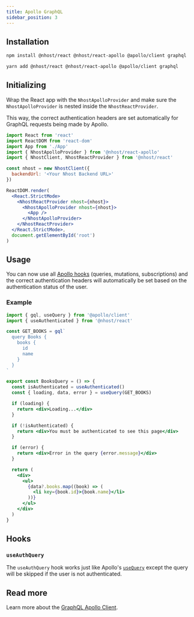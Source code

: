```yaml
---
title: Apollo GraphQL
sidebar_position: 3
---
```



## Installation

<Tabs groupId="package-manager">
  <TabItem value="npm" label="npm" default>

```bash
npm install @nhost/react @nhost/react-apollo @apollo/client graphql
```

  </TabItem>
  <TabItem value="yarn" label="Yarn">

```bash
yarn add @nhost/react @nhost/react-apollo @apollo/client graphql
```

  </TabItem>
</Tabs>

## Initializing

Wrap the React app with the `NhostApolloProvider` and make sure the `NhostApolloProvider` is nested inside the `NhostReactProvider`.

This way, the correct authentication headers are set automatically for GraphQL requests being made by Apollo.

```jsx
import React from 'react'
import ReactDOM from 'react-dom'
import App from './App'
import { NhostApolloProvider } from '@nhost/react-apollo'
import { NhostClient, NhostReactProvider } from '@nhost/react'

const nhost = new NhostClient({
  backendUrl: '<Your Nhost Backend URL>'
})

ReactDOM.render(
  <React.StrictMode>
    <NhostReactProvider nhost={nhost}>
      <NhostApolloProvider nhost={nhost}>
        <App />
      </NhostApolloProvider>
    </NhostReactProvider>
  </React.StrictMode>,
  document.getElementById('root')
)
```

## Usage

You can now use all [Apollo hooks](https://www.apollographql.com/docs/react/api/react/hooks/) (queries, mutations, subscriptions) and the correct authentication headers will automatically be set based on the authentication status of the user.

### Example

```jsx
import { gql, useQuery } from '@apollo/client'
import { useAuthenticated } from '@nhost/react'

const GET_BOOKS = gql`
  query Books {
    books {
      id
      name
    }
  }
`

export const BooksQuery = () => {
  const isAuthenticated = useAuthenticated()
  const { loading, data, error } = useQuery(GET_BOOKS)

  if (loading) {
    return <div>Loading...</div>
  }

  if (!isAuthenticated) {
    return <div>You must be authenticated to see this page</div>
  }

  if (error) {
    return <div>Error in the query {error.message}</div>
  }

  return (
    <div>
      <ul>
        {data?.books.map((book) => (
          <li key={book.id}>{book.name}</li>
        ))}
      </ul>
    </div>
  )
}
```

## Hooks

### `useAuthQuery`

The `useAuthQuery` hook works just like Apollo's [`useQuery`](https://www.apollographql.com/docs/react/api/react/hooks/#usequery) except the query will be skipped if the user is not authenticated.

## Read more

Learn more about the [GraphQL Apollo Client](https://www.apollographql.com/docs/react/).

